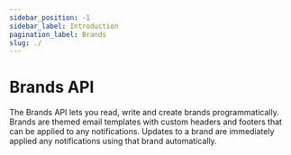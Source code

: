```yaml
---
sidebar_position: -1
sidebar_label: Introduction
pagination_label: Brands
slug: ./
---
```



# Brands API

The Brands API lets you read, write and create brands programmatically. Brands are themed email templates with custom headers and footers that can be applied to any notifications. Updates to a brand are immediately applied any notifications using that brand automatically.
